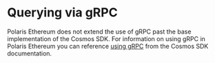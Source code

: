 # Querying via gRPC

Polaris Ethereum does not extend the use of gRPC past the base implementation of the Cosmos SDK.
For information on using gRPC in Polaris Ethereum you can reference [using gRPC](https://docs.cosmos.network/main/run-node/interact-node#using-grpc) 
from the Cosmos SDK documentation.